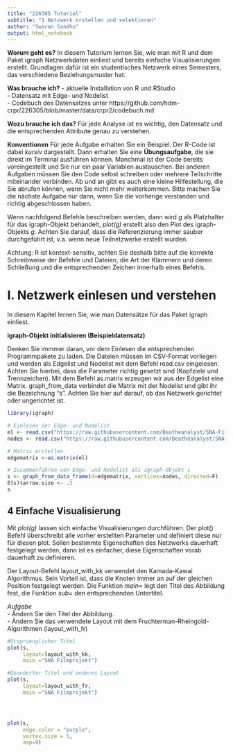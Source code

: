 ---
title: "226305 Tutorial"
subtitle: "1 Netzwerk erstellen und selektieren"
author: "Swaran Sandhu"
output: html_notebook
---

**Worum geht es?**
In diesem Tutorium lernen Sie, wie man mit R und dem Paket igraph Netzwerkdaten einliest und bereits einfache Visualisierungen erstellt. Grundlagen dafür ist ein studentisches Netzwerk eines Semesters, das verschiedene Beziehungsmuster hat.

**Was brauche ich?**
- aktuelle Installation von R und RStudio  
- Datensatz mit Edge- und Nodelist  
- Codebuch des Datensatzes unter https://github.com/hdm-crpr/226305/blob/master/data/crpr2/codebuch.md 

**Wozu brauche ich das?**
Für jede Analyse ist es wichtig, den Datensatz und die entsprechenden Attribute genau zu verstehen.

**Konventionen**
Für jede Aufgabe erhalten Sie ein Beispiel. Der R-Code ist dabei *kursiv* dargestellt. Dann erhalten Sie eine **Übungsaufgabe**, die sie direkt im Terminal ausführen können. Manchmal ist der Code bereits voreingestellt und Sie nur ein paar Variablen austauschen. Bei anderen Aufgaben müssen Sie den Code selbst schreiben oder mehrere Teilschritte miteinander verbinden. Ab und an gibt es auch eine kleine Hilfestellung, die Sie abrufen können, wenn Sie nicht mehr weiterkommen. Bitte machen Sie die nächste Aufgabe nur dann, wenn Sie die vorherige verstanden und richtig abgeschlossen haben.

Wenn nachfolgend Befehle beschreiben werden, dann wird *g* als Platzhalter für das igraph-Objekt behandelt, *plot(g)* erstellt also den Plot des igraph-Objekts *g*. Achten Sie darauf, dass die Referenzierung immer sauber durchgeführt ist, v.a. wenn neue Teilnetzwerke erstellt wurden.

Achtung: R ist kontext-sensitiv, achten Sie deshalb bitte auf die korrekte Schreibweise der Befehle und Dateien, die Art der Klammern und deren Schließung und die entsprechenden Zeichen innerhalb eines Befehls.


# I. Netzwerk einlesen und verstehen

In diesem Kapitel lernen Sie, wie man Datensätze für das Paket igraph einliest. 

**igraph-Objekt initialisieren (Beispieldatensatz)**

Denken Sie immmer daran, vor dem Einlesen die entsprechenden Programmpakete zu laden. Die Dateien müssen im CSV-Format vorliegen und werden als Edgelist und Nodelist mit dem Befehl read.csv eingelesen. Achten Sie hierbei, dass die Parameter richtig gesetzt sind (Kopfziele und Trennzeichen). Mit dem Befehl as.matrix erzeugen wir aus der Edgelist eine Matrix. graph_from_data verbindet die Matrix mit der Nodelist und gibt ihr die Bezeichnung "s". Achten Sie hier auf darauf, ob das Netzwerk gerichtet oder ungerichtet ist.

```{r 1 Netzwerk einlesen, echo=FALSE, message=FALSE, warning=FALSE, paged.print=FALSE}

library(igraph)

# Einlesen der Edge- und Nodelist
el <- read.csv("https://raw.githubusercontent.com/Beatheanalyst/SNA-Filmprojekt/main/SNA_Filme_Europa%20-%20Edgelist.csv", header=T, as.is=T, sep = ",")
nodes <- read.csv("https://raw.githubusercontent.com/Beatheanalyst/SNA-Filmprojekt/main/SNA_Filme_Europa%20-%20Nodelist%20(1).csv", header=T, as.is=T, sep = ",")

# Matrix erstellen
edgematrix <-as.matrix(el)

# Zusammenführen von Edge- und Nodelist als igraph-Objekt s
s <- graph_from_data_frame(d=edgematrix, vertices=nodes, directed=F)
E(s)$arrow.size <- .3
s
```









## 4 Einfache Visualisierung
Mit  *plot(g)* lassen sich einfache Visualisierungen durchführen. Der plot() Befehl überschreibt alle vorher erstellten Parameter und definiert diese nur für diesen plot. Sollen bestimmte Eigenschaften des Netzwerks dauerhaft festgelegt werden, dann ist es einfacher, diese Eigenschaften vorab dauerhaft zu definieren.

Der Layout-Befehl layout_with_kk verwendet den Kamada-Kawai Algorithmus. Sein Vorteil ist, dass die Knoten immer an auf der gleichen Position festgelegt werden. Die Funktion *main=* legt den Titel des Abbildung fest, die Funktion *sub=* den entsprechenden Untertitel.

*Aufgabe*  
- Ändern Sie den Titel der Abbildung.  
- Ändern Sie das verwendete Layout mit dem Fruchterman-Rheingold-Algorithmen (layout_with_fr) 

```{r Einfache Visualisierung 1}
#Urspruenglicher Titel
plot(s,
     layout=layout_with_kk,
     main ="SNA Filmprojekt")

#Geanderter Titel und anderes Layout
plot(s,
     layout=layout_with_fr,
     main ="SNA Filmprojekt")




plot(s, 
     edge.color = "purple", 
     vertex.size = 5,
     asp=0)
```






